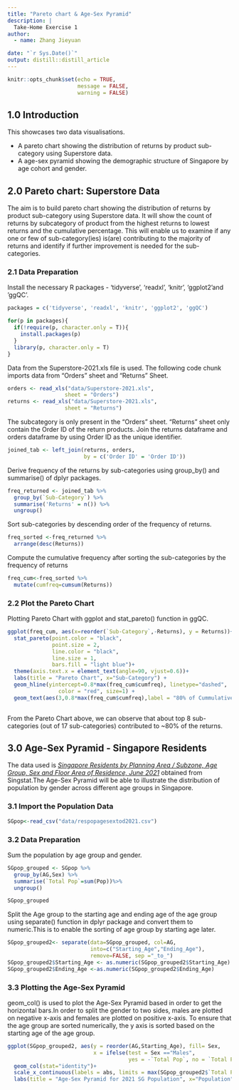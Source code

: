 ```yaml
---
title: "Pareto chart & Age-Sex Pyramid"
description: |
  Take-Home Exercise 1
author:
  - name: Zhang Jieyuan

date: "`r Sys.Date()`"
output: distill::distill_article
---
```


```r
knitr::opts_chunk$set(echo = TRUE,
                      message = FALSE,
                      warning = FALSE)
```
## 1.0 Introduction
This showcases two data visualisations.

* A pareto chart showing the distribution of returns by product sub-category using Superstore data. 
* A age-sex pyramid showing the demographic structure of Singapore by age cohort and gender. 

## 2.0 Pareto chart: Superstore Data

The aim is to build pareto chart showing the distribution of returns by product sub-category using Superstore data. It will show the count of returns by subcategory of product from the highest returns to lowest returns and the cumulative percentage. This will enable us to examine if any one or few of sub-category(ies) is(are) contributing to the majority of returns and identify if further improvement is needed for the sub-categories.

### 2.1 Data Preparation

Install the necessary R packages - 'tidyverse', 'readxl', 'knitr', 'ggplot2'and 'ggQC'.

```r
packages = c('tidyverse', 'readxl', 'knitr', 'ggplot2', 'ggQC')

for(p in packages){
  if(!require(p, character.only = T)){
    install.packages(p)
  }
  library(p, character.only = T)
}

```
Data from the Superstore-2021.xls file is used. The following code chunk imports data from "Orders" sheet and "Returns" Sheet.

```r
orders <- read_xls("data/Superstore-2021.xls",
                  sheet = "Orders")
returns <- read_xls("data/Superstore-2021.xls",
                  sheet = "Returns")
```

The subcategory is only present in the "Orders" sheet. "Returns" sheet only contain the Order ID of the return products. Join the returns dataframe and orders dataframe by using Order ID as the unique identifier.

```r
joined_tab <- left_join(returns, orders,
                        by = c('Order ID' = 'Order ID'))
```


Derive frequency of the returns by sub-categories using group_by() and summarise() of dplyr packages.

```r
freq_returned <- joined_tab %>%
  group_by(`Sub-Category`) %>%
  summarise('Returns' = n()) %>%
  ungroup()
```

Sort sub-categories by descending order of the frequency of returns.

```r
freq_sorted <-freq_returned %>%
  arrange(desc(Returns))

```

Compute the cumulative frequency after sorting the sub-categories by the frequency of returns

```r
freq_cum<-freq_sorted %>%
  mutate(cumfreq=cumsum(Returns))

```

### 2.2 Plot the Pareto Chart
Plotting Pareto Chart with ggplot and stat_pareto() function in ggQC.

```r
ggplot(freq_cum, aes(x=reorder(`Sub-Category`,-Returns), y = Returns))+
  stat_pareto(point.color = "black",
              point.size = 2,
              line.color = "black",
              line.size = 1,
              bars.fill = "light blue")+
  theme(axis.text.x = element_text(angle=90, vjust=0.6))+
  labs(title = "Pareto Chart", x="Sub-Category") +
  geom_hline(yintercept=0.8*max(freq_cum$cumfreq), linetype="dashed", 
                color = "red", size=1) +
  geom_text(aes(3,0.8*max(freq_cum$cumfreq),label = "80% of Cummulative %", vjust = -1))
  
```
From the Pareto Chart above, we can observe that about top 8 sub-categories (out of 17 sub-categories) contributed to ~80% of the returns.

## 3.0 Age-Sex Pyramid - Singapore Residents

The data used is *[Singapore Residents by Planning Area / Subzone, Age Group, Sex and Floor Area of Residence, June 2021](https://www.singstat.gov.sg/find-data/search-by-theme/population/geographic-distribution/latest-data)* obtained from Singstat.The Age-Sex Pyramid will be able to illustrate the distribution of population by gender across different age groups in Singapore.

### 3.1 Import the Population Data

```r
SGpop<-read_csv("data/respopagesextod2021.csv")
```

### 3.2 Data Preparation

Sum the population by age group and gender.

```r
SGpop_grouped <- SGpop %>%
  group_by(AG,Sex) %>%
  summarise(`Total Pop`=sum(Pop))%>%
  ungroup()

SGpop_grouped
```
Split the Age group to the starting age and ending age of the age group using separate() function in dplyr package and convert them to numeric.This is to enable the sorting of age group by starting age later.

```r
SGpop_grouped2<- separate(data=SGpop_grouped, col=AG, 
                          into=c("Starting_Age","Ending_Age"), 
                          remove=FALSE, sep ="_to_") 
SGpop_grouped2$Starting_Age <- as.numeric(SGpop_grouped2$Starting_Age)
SGpop_grouped2$Ending_Age <-as.numeric(SGpop_grouped2$Ending_Age)

```

### 3.3 Plotting the Age-Sex Pyramid

geom_col() is used to plot the Age-Sex Pyramid based in order to get the horizontal bars.In order to split the gender to two sides, males are plotted on negative x-axis and females are plotted on positive x-axis. To ensure that the age group are sorted numerically, the y axis is sorted based on the starting age of the age group.

```r
ggplot(SGpop_grouped2, aes(y = reorder(AG,Starting_Age), fill= Sex, 
                           x = ifelse(test = Sex =="Males",
                                      yes = -`Total Pop`, no = `Total Pop`)))+
  geom_col(stat="identity")+
  scale_x_continuous(labels = abs, limits = max(SGpop_grouped2$`Total Pop`) * c(-1,1)) + 
  labs(title = "Age-Sex Pyramid for 2021 SG Population", x="Population", y ="Age Group")
  
 
```